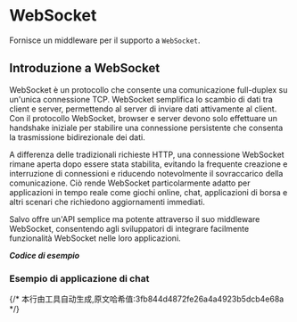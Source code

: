 # WebSocket


Fornisce un middleware per il supporto a `WebSocket`.

## Introduzione a WebSocket

WebSocket è un protocollo che consente una comunicazione full-duplex su un'unica connessione TCP. WebSocket semplifica lo scambio di dati tra client e server, permettendo al server di inviare dati attivamente al client. Con il protocollo WebSocket, browser e server devono solo effettuare un handshake iniziale per stabilire una connessione persistente che consenta la trasmissione bidirezionale dei dati.

A differenza delle tradizionali richieste HTTP, una connessione WebSocket rimane aperta dopo essere stata stabilita, evitando la frequente creazione e interruzione di connessioni e riducendo notevolmente il sovraccarico della comunicazione. Ciò rende WebSocket particolarmente adatto per applicazioni in tempo reale come giochi online, chat, applicazioni di borsa e altri scenari che richiedono aggiornamenti immediati.

Salvo offre un'API semplice ma potente attraverso il suo middleware WebSocket, consentendo agli sviluppatori di integrare facilmente funzionalità WebSocket nelle loro applicazioni.

_**Codice di esempio**_ 

<Tabs>
<Tab label="main.rs">
<WebsocketMainCode/>
</Tab>
<Tab label="Cargo.toml">
<WebsocketCargoCode/>
</Tab>
</Tabs>

### Esempio di applicazione di chat

<Tabs>
<Tab label="main.rs">
<WebsocketChatMainCode/>
</Tab>
<Tab label="Cargo.toml">
<WebsocketChatCargoCode/>
</Tab>
</Tabs>
{/* 本行由工具自动生成,原文哈希值:3fb844d4872fe26a4a4923b5dcb4e68a */}